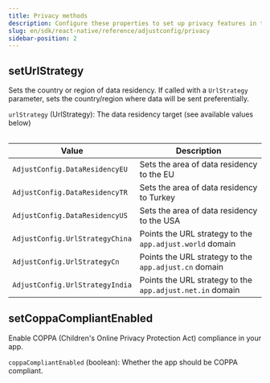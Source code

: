 ```yaml
---
title: Privacy methods
description: Configure these properties to set up privacy features in the Adjust SDK.
slug: en/sdk/react-native/reference/adjustconfig/privacy
sidebar-position: 2
---
```


<Function>

## setUrlStrategy

Sets the country or region of data residency. If called with a `UrlStrategy` parameter, sets the country/region where data will be sent preferentially.

<slot slot="signature">


<SetUrlStrategySig />

</slot>

<slot slot="snippet">


<SetUrlStrategy />

</slot>

<slot slot="parameters">

`urlStrategy` (UrlStrategy): The data residency target (see available values below)

<Table>

| Value                           | Description                                               |
| ------------------------------- | --------------------------------------------------------- |
| `AdjustConfig.DataResidencyEU`  | Sets the area of data residency to the EU                 |
| `AdjustConfig.DataResidencyTR`  | Sets the area of data residency to Turkey                 |
| `AdjustConfig.DataResidencyUS`  | Sets the area of data residency to the USA                |
| `AdjustConfig.UrlStrategyChina` | Points the URL strategy to the `app.adjust.world` domain  |
| `AdjustConfig.UrlStrategyCn`    | Points the URL strategy to the `app.adjust.cn` domain     |
| `AdjustConfig.UrlStrategyIndia` | Points the URL strategy to the `app.adjust.net.in` domain |

</Table>

</slot>

</Function>

<Function>

## setCoppaCompliantEnabled

Enable COPPA (Children's Online Privacy Protection Act) compliance in your app.

<slot slot="signature">


<SetCoppaCompliantEnabledSig />

</slot>

<slot slot="snippet">


<SetCoppaCompliantEnabled />

</slot>

<slot slot="parameters">

`coppaCompliantEnabled` (boolean): Whether the app should be COPPA compliant.

</slot>

</Function>
